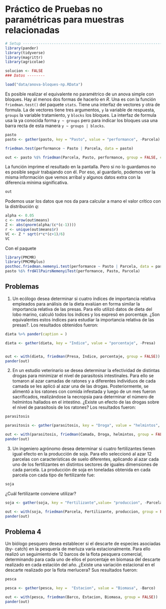 # Práctico de Pruebas no paramétricas para muestras relacionadas


```r
# Setup -------------------------------------------------------------------
library(pander)
library(tidyverse)
library(magrittr)
library(agricolae)

solucion <- FALSE
### Datos --------

load("data/anova-bloques-np.RData")
```


Es posible realizar el equivalente no paramétrico de un anova simple con bloques.
Hay al menos dos formas de hacerlo en *R*. Una es con la función 
`friedman.test()` del paquete `stats`. Tiene una interfaz de vectores y otra
de formula. La de vectores tiene tres argumentos, `y` la variable de respuesta,
`groups` la variable tratamiento, y `blocks` los bloques. La interfaz de formula
usa la ya conocida forma `y ~ groups` pero para indicar los bloques usa una 
barra recta de esta manera `y ~ groups | blocks`.



```r
pasto
pasto <- gather(pasto, key = "Pasto", value = "performance", -Parcela)

friedman.test(performance ~ Pasto | Parcela, data = pasto)

```
```r
out <- pasto %$% friedman(Parcela, Pasto, performance, group = FALSE, console = TRUE)

```

La función imprime el resultado en la pantalla. Pero si no lo guardamos no es
posible seguir trabajando con él. Por eso, al guardarlo, podemos ver la misma
información que vemos arribal y algunos datos extra con la diferencia mínima
significativa.

```r
out
```

Podemos usar los datos que nos da para calcular a mano el valor crítico con la 
distribución *q*:

```r
alpha <- 0.05
c <- nrow(out$means)
Z <- abs(qnorm(alpha/(c*(c-1))))
r <- unique(out$means$r)
VC <- Z * sqrt(r*c*(c+1)/6)
VC
```


Con el paquete
```r
library(PMCMR)
library(PMCMRplus)
posthoc.friedman.nemenyi.test(performance ~ Pasto | Parcela, data = pasto)
pasto %$% frdAllPairsNemenyiTest(performance, Pasto, Parcela)
```


## Problemas

1. Un ecólogo desea determinar si cuatro índices de importancia relativa empleados
para análisis de la dieta evalúan en forma similar la importancia relativa de
las presas. Para ello utilizó datos de dieta del lobo marino, calculó todos
los índices y los expresó en porcentaje. ¿Son equivalentes estos índices para
estudiar la importancia relativa de las presas?. Los resultados obtenidos
fueron:

```r
dieta %>% pander(caption = )
```

```r
dieta <- gather(dieta, key = "Indice", value = "porcentaje", -Presa)


out <- with(dieta, friedman(Presa, Indice, porcentaje, group = FALSE))
pander(out)
```


2. En un estudio veterinario se desea determinar la efectividad de distintas drogas
para minimizar el nivel de parasitosis intestinales. Para ello se tomaron al
azar camadas de ratones y a diferentes individuos de cada camada se les aplicó
al azar una de las drogas. Posteriormente, se alimentó a los ratones con comida
infestada y luego de un mes fueron sacrificados, realizándose la necropsia para
determinar el número de helmintos hallados en el intestino. ¿Existe un efecto de
las drogas sobre el nivel de parasitosis de los ratones? Los resultados fueron:

```r
parasitosis 
```

```r
parasitosis <- gather(parasitosis, key = "Droga", value = "helmintos", -Camada)

out <- with(parasitosis, friedman(Camada, Droga, helmintos, group = FALSE))
pander(out)
```



3. Un ingeniero agrónomo desea determinar si cuatro fertilizantes tienen igual
efecto en la producción de soja. Para ello seleccionó al azar 12 parcelas
con características de suelo diferentes, aplicando al azar cada uno de los
fertilizantes en distintos sectores de iguales dimensiones de cada parcela.
La producción de soja en toneladas obtenida en cada parcela con cada tipo de
fertilizante fue:

```r
soja
```
¿Cuál fertilizante conviene utilizar?

```r
soja <- gather(soja, key = "Fertilizante",value= "produccion", -Parcela )

out <- with(soja, friedman(Parcela, Fertilizante, produccion, group = FALSE))
pander(out)
```


## Problema 4

Un biólogo pesquero desea establecer si el descarte de especies asociadas (by-
catch) en la pesquería de merluza varía estacionalmente. Para ello realizó un
seguimiento de 12 barcos de la flota pesquera comercial, determinando para cada
uno de ellos el porcentaje en biomasa del descarte realizado en cada estación
del año. ¿Existe una variación estacional en el descarte realizado por la flota
merlucera? Sus resultados fueron:

```r
pesca 
```
```r
pesca <- gather(pesca, key =  "Estacion", value = "Biomasa", -Barco)

out <- with(pesca, friedman(Barco, Estacion, Biomasa, group = FALSE))
pander(out)
```


